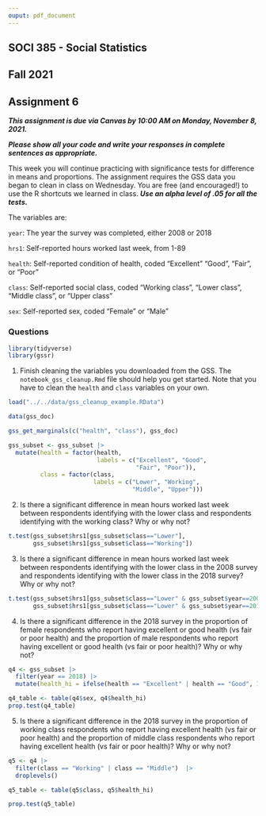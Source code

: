 ```yaml
---
ouput: pdf_document
---
```



## SOCI 385 - Social Statistics
## Fall 2021
## Assignment 6

***This assignment is due via Canvas by 10:00 AM on Monday, November 8, 2021.***

***Please show all your code and write your responses in complete sentences as appropriate.***

This week you will continue practicing with significance tests for difference in means and proportions. The assignment requires the GSS data you began to clean in class on Wednesday. You are free (and encouraged!) to use the R shortcuts we learned in class. ***Use an alpha level of .05 for all the tests.***

The variables are:

`year`: The year the survey was completed, either 2008 or 2018

`hrs1`: Self-reported hours worked last week, from 1-89

`health`: Self-reported condition of health, coded "Excellent" "Good", "Fair", or "Poor"

`class`: Self-reported social class, coded "Working class", "Lower class", "Middle class", or "Upper class"

`sex`: Self-reported sex, coded "Female" or "Male"


### Questions

```r
library(tidyverse)
library(gssr)
```


1. Finish cleaning the variables you downloaded from the GSS. The `notebook_gss_cleanup.Rmd` file should help you get started. Note that you have to clean the `health` and `class` variables on your own.

```r
load("../../data/gss_cleanup_example.RData")
```

```r
data(gss_doc)
```

```r
gss_get_marginals(c("health", "class"), gss_doc)
```

```r
gss_subset <- gss_subset |> 
  mutate(health = factor(health,
                         labels = c("Excellent", "Good",
                                    "Fair", "Poor")),
         class = factor(class,
                        labels = c("Lower", "Working",
                                   "Middle", "Upper")))
```


2. Is there a significant difference in mean hours worked last week between respondents identifying with the lower class and respondents identifying with the working class? Why or why not?

```r
t.test(gss_subset$hrs1[gss_subset$class=="Lower"],
       gss_subset$hrs1[gss_subset$class=="Working"])
```


3. Is there a significant difference in mean hours worked last week between respondents identifying with the lower class in the 2008 survey and respondents identifying with the lower class in the 2018 survey? Why or why not?

```r
t.test(gss_subset$hrs1[gss_subset$class=="Lower" & gss_subset$year==2008],
       gss_subset$hrs1[gss_subset$class=="Lower" & gss_subset$year==2018])
```


4. Is there a significant difference in the 2018 survey in the proportion of female respondents who report having excellent or good health (vs fair or poor health) and the proportion of male respondents who report having excellent or good health (vs fair or poor health)? Why or why not?

```r
q4 <- gss_subset |> 
  filter(year == 2018) |> 
  mutate(health_hi = ifelse(health == "Excellent" | health == "Good", 1, 0))
```

```r
q4_table <- table(q4$sex, q4$health_hi)
prop.test(q4_table)
```

5. Is there a significant difference in the 2018 survey in the proportion of working class respondents who report having excellent health (vs fair or poor health) and the proportion of middle class respondents who report having excellent health (vs fair or poor health)? Why or why not?

```r
q5 <- q4 |> 
  filter(class == "Working" | class == "Middle")  |> 
  droplevels()
```

```r
q5_table <- table(q5$class, q5$health_hi)
```

```r
prop.test(q5_table)
```

